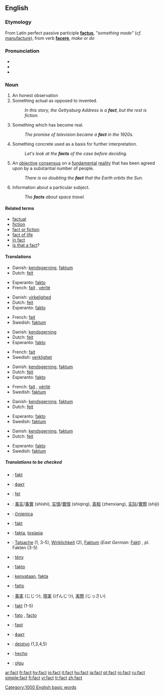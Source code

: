 {{wikipedia}}
==English==

{{rank|least|person|case|313|fact|known|thee|hope}}

===Etymology===
From Latin perfect passive participle '''[[factus]]''', ''"something made"'' (''cf.'' [[manufacture]]), from verb '''[[facere]]''', ''make'' or ''do''

===Pronunciation===
*{{IPA|/fækt/}}
*{{SAMPA|/f{kt/}}
*{{audio|en-us-fact.ogg|Audio (US)}}

===Noun===
{{en-noun}}

# An honest observation
# Something actual as opposed to invented.
#: ''In this story, the Gettysburg Address is a '''fact''', but the rest is fiction.''
# Something which has become real.
#: ''The promise of television became a '''fact''' in the 1920s.''
# Something concrete used as a basis for further interpretation.
#: ''Let's look at the '''facts''' of the case before deciding.''
# An [[objective]] [[consensus]] on a [[fundamental]] [[reality]] that has been agreed upon by a substantial number of people.
#: ''There is no doubting the '''fact''' that the Earth orbits the Sun.''
# Information about a particular subject.
#:''The '''facts''' about space travel.''

====Related terms====
*[[factual]]
*[[fiction]]
*[[fact or fiction]]
*[[fact of life]]
*[[in fact]]
*[[Is that a fact]]?

====Translations====
{{top|An honest observation}}
*Danish: [[kendsgerning]], [[faktum]]
*Dutch: [[feit]]
{{mid}}
*Esperanto: [[fakto]]
*French: [[fait]] {{m}}, [[vérité]] {{f}}
{{bottom}}

{{top|Something actual}}
*Danish: [[virkelighed]]
*Dutch: [[feit]]
*Esperanto: [[fakto]]
{{mid}}
*French: [[fait]] {{m}}
*Swedish: [[faktum]]
{{bottom}}

{{top|Something which has become real}}
*Danish: [[kendsgerning]]
*Dutch: [[feit]]
*Esperanto: [[fakto]]
{{mid}}
*French: [[fait]] {{m}}
*Swedish: [[verklighet]]
{{bottom}}

{{top|Something concrete used as a basis for further interpretation}}
*Danish: [[kendsgerning]], [[faktum]]
*Dutch: [[feit]]
*Esperanto: [[fakto]]
{{mid}}
*French: [[fait]] {{m}}, [[vérité]] {{f}}
*Swedish: [[faktum]]
{{bottom}}

{{top|An objective consensus on a fundamental reality}}
*Danish: [[kendsgerning]], [[faktum]]
*Dutch: [[feit]]
{{mid}}
*Esperanto: [[fakto]]
*Swedish: [[faktum]]
{{bottom}}

{{top|Information about a particular subject}}
*Danish: [[kendsgerning]], [[faktum]]
*Dutch: [[feit]]
{{mid}}
*Esperanto: [[fakto]]
*Swedish: [[faktum]]
{{bottom}}

=====Translations to be checked=====
{{checktrans}}
*{{ttbc|Albanian}}: [[fakt]] {{m}}
*{{ttbc|Bulgarian}}: [[факт]] {{m}}
*{{ttbc|Catalan}}: [[fet]] {{m}}
*{{ttbc|Chinese}}: [[事实]]/[[事實]] (shìshí), [[实情]]/[[實情]] (shiqing), [[真相]] (zhenxiang), [[实际]]/[[實際]] (shiji)
*{{ttbc|Croatian}}: [[činjenica]] {{f}}
*{{ttbc|Czech}}: [[fakt]] {{m}}
*{{ttbc|Finnish}}: [[fakta]], [[tosiasia]]
*{{ttbc|German}}: [[Tatsache]] {{f}} (1, 3-5), [[Wirklichkeit]] {{f}} (2), [[Faktum]] (''East German:'' [[Fakt]]) {{n}}, pl. Fakten  (3-5)
*{{ttbc|Hungarian}}: [[tény]]
*{{ttbc|Ido}}: [[fakto]]
*{{ttbc|Indonesian}}: [[kenyataan]], [[fakta]]
*{{ttbc|Italian}}: [[fatto]] {{f}}
*{{ttbc|Japanese}}: [[事実]] (じじつ), [[現実]] (げんじつ), [[実際]] (じっさい)
*{{ttbc|Polish}}: [[fakt]] {{m}} (1-5)
*{{ttbc|Portuguese}}: [[fato]] {{m}} {{italbrac|Brazil}}, [[facto]] {{italbrac|Portugal}}
*{{ttbc|Romanian}}: [[fapt]] {{mf}}
*{{ttbc|Russian}}: [[факт]] {{m}}
*{{ttbc|Slovene}}: [[dejstvo]] {{n}} (1,3,4,5)
*{{ttbc|Spanish}}: [[hecho]] {{m}}
*{{ttbc|Turkish}}: [[olgu]] {{m}}

[[Category:1000 English basic words]]

[[ar:fact]]
[[fr:fact]]
[[hy:fact]]
[[io:fact]]
[[it:fact]]
[[hu:fact]]
[[ja:fact]]
[[pt:fact]]
[[ro:fact]]
[[ru:fact]]
[[simple:fact]]
[[fi:fact]]
[[vi:fact]]
[[tr:fact]]
[[zh:fact]]